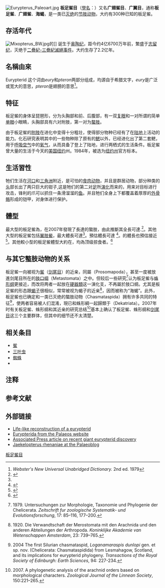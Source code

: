 {{更新|time=2019-10-02T12:48:00+00:00}}
{{Expand language|en|time=2019-10-02T12:48:00+00:00}}
{{Automatic Taxobox
| fossil_range = [[奥陶纪|奥陶纪]]达瑞威尔阶-[[二叠纪|二叠纪]]末, {{Fossil range|467.3|251.9|earliest=478}}
| image =Haeckel-Eurypterida1024.jpg
| image_width = 250px
| image_caption = [[恩斯特·海克尔|海克尔]]所描绘的广翅鲎
| taxon=Eurypterida
| authority=[[Burmeister|Burmeister]], 1843
| subdivision_ranks =[[亚目|亚目]]
| subdivision =
*未定属 [[Incertae_sedis|Incertae sedis]]
**{{绝灭}}[[多尔夫翼鲎属|多尔夫翼鲎属]] ''Dorfopterus''
**{{绝灭}}[[囊翼鲎属|囊翼鲎属]] ''Marsupipterus''
*{{绝灭}}[[刺尾鲎亚目|刺尾鲎亚目]] Stylonurina
*{{绝灭}}[[广翅鲎亚目|广翅鲎亚目]] Eurypterina
}}
[[File:Eurypterus_Paleoart.jpg|thumb]]
'''板足鲎目'''（[[學名|學名]]：{{lang|la|Eurypterida}}）又名'''广翅鲎目'''、'''广翼目'''，通称'''板足鲎'''、'''广翅鲎'''、'''海蝎'''，是一类已[[灭绝|灭绝]]的[[节肢动物|节肢动物]]，大约有300种已知的板足鲎。

== 存活年代 ==
[[File:Mixopterus_BW.jpg|thumb]]的{{link-en|混足鱟|Mixopterus}}]] 
诞生于[[奥陶纪|奥陶纪]]，距今约4亿6700万年前，繁盛于[[志留纪|志留纪]]，灭绝于[[二疊紀-三疊紀滅絕事件|二疊紀-三疊紀滅絕事件]]。大约生存了2.2亿年。

== 名稱由來 ==
Eurypterid 这个词由''eury''和''pteron''两部分组成，均源自于希腊文字，''eury''是广泛或宽大的意思，''pteron''是翅膀的意思<ref>''Webster's New Universal Unabridged Dictionary.'' 2nd ed. 1979</ref>。
== 特征 ==
板足鲎的身体呈琵琶形，分为头胸部和前、后腹部，有一双[[复眼|复眼]]和一对所谓的简单[[单眼|单眼]]小眼睛，头胸部具有六对附肢，第一对为[[螯肢|螯肢]]。

由于板足鲎的[[附肢|附肢]]在进化中变得十分粗壮，使得部分物种已经有了在[[陆地|陆地]]上活动的能力。化石研究表明其中的一些物种除了原有的[[鰓|鰓]]以外，已经进化出了第二套鰓，用于[[呼吸|呼吸]][[空气|空气]]中的[[氧气|氧气]]，从而具备了登上了陆地，进行两栖式的生活条件。板足鲎曾大量的生活于今天的[[美国|美国]][[纽约|纽约]]州。1984年，{{link-en|广翅鲎属|Eurypterus}}被选为[[纽约州|纽约州]]官方标本。

== 生活習性 ==
牠们生活在[[河口|河口]]和[[三角洲|三角洲]]附近，是可怕的[[食肉动物|食肉动物]]，并且是群居动物，部分种类的[[头|头]]部长出了两只巨大的钳子,这是牠们的第二对[[足|足]]所[[演化|演化]]而来的，用来对目标进行攻击，锋利的爪可以抓住一条滑溜溜的[[鱼|鱼]]。并且牠们全身上下都覆盖着厚厚的[[外骨骼|外骨骼]]形成的铠甲，对身体进行保护。
== 體型 ==
最大型的板足鲎為''{{link-en|Jaekelopterus rhenaniae}}''，在2007年發現了長達{{convert|46|cm|abbr=on}}的螯肢，由此推斷其全長可達{{convert|2.6|m|abbr=on|}}.<ref name=":1">{{cite journal | vauthors = Braddy SJ, Poschmann M, Tetlie OE | title = Giant claw reveals the largest ever arthropod | journal = Biology Letters | volume = 4 | issue = 1 | pages = 106–9 | date = February 2008 | pmid = 18029297 | pmc = 2412931 | doi = 10.1098/rsbl.2007.0491 }}</ref>。其他大型的板足鲎包括[[翼肢鱟|翼肢鱟]]，最大體長可達{{convert|1.6|m|abbr=on|}}<ref name=":1" />。''{{link-en|Pentecopterus decorahensis}}''預估體長可達{{convert|1.83|m|abbr=on|}} <ref name="YU-201508312">{{cite web|url=http://news.yale.edu/2015/08/31/meet-pentecopterus-new-predator-prehistoric-seas|title=Meet Pentecopterus, a new predator from the prehistoric seas|last=Shelton|first=Jim|name-list-format=vanc|date=August 31, 2015|work=[[Yale_University|Yale University]]|accessdate=September 1, 2015|archive-date=2021-02-11|archive-url=https://web.archive.org/web/20210211060638/https://news.yale.edu/2015/08/31/meet-pentecopterus-new-predator-prehistoric-seas|dead-url=no}}</ref>。''{{link-en|Hibbertopterus scouleri}}''的體長也預估接近{{convert|2|m|abbr=on|}}<ref name=":13">{{Cite journal|last1=Tetlie|first1=O. E.|year=2008|title=Hallipterus excelsior, a Stylonurid (Chelicerata: Eurypterida) from the Late Devonian Catskill Delta Complex, and Its Phylogenetic Position in the Hardieopteridae|journal=Bulletin of the Peabody Museum of Natural History|volume=49|pages=19–99|doi=10.3374/0079-032X(2008)49[19:HEASCE]2.0.CO;2|pmc=|pmid=}}</ref>。其他較小型的板足鲎體型大約在{{convert|1|m|abbr=on|}}，均為顶级掠食者。<ref name=":12">{{Cite journal|date=2007-09-03|title=Distribution and dispersal history of Eurypterida (Chelicerata)|url=https://www.sciencedirect.com/science/article/pii/S003101820700291X|journal=Palaeogeography, Palaeoclimatology, Palaeoecology|volume=252|issue=3–4|pages=557–574|doi=10.1016/j.palaeo.2007.05.011|issn=0031-0182|last1=Tetlie|first1=O. Erik|access-date=2018-08-05|archive-date=2019-04-11|archive-url=https://web.archive.org/web/20190411235513/https://www.sciencedirect.com/science/article/pii/S003101820700291X|dead-url=no}}</ref>

== 与其它螯肢动物的关系 ==
板足鲎一向被视为[[鲎|鲎]]（[[剑尾目|剑尾目]]）的近亲，同屬{{tsl|en|Prosomapoda|頭胸足類}}（Prosomapoda），甚至一度被放進剑尾目所在的[[肢口纲|肢口纲]]（Metastomata）之中。但较后一些研究<ref>{{aut|Weygoldt, P. & Paulus, H. F.}} 1979. Untersuchungen zur Morphologie, Taxonomie und Phylogenie der Chelicerata. ''Zeitschrift fur zoologische Systematik- und Evolutionsforschung'', 17: 85–116, 177–200.</ref>认为板足鲎与[[蛛形纲|蛛形纲]]更接近，而改将两者一起放在[[硬器類|硬器類]]这一演化支，不再屬於肢口纲。尤其是板足鲎的形态跟[[蝎子|蝎子]]{{efn|[[蝎子|蝎子]]和[[蜘蛛|蜘蛛]]同样属于[[蛛形纲|蛛形纲]]。}}很相似，常常被视为蝎子的近亲<ref>{{aut|Versluys, J. & Demoll, R.}} 1920. Die Verwandtschaft der Merostomata mit den Arachnida und den anderen Abteilungen der Arthropoda. ''Koninklijke Akademie van Wetenschappen Amsterdam'', 23: 739–765.</ref>，因而被称为“海蝎”。此外，板足鲎也已确定和一类已灭绝的螯肢动物{{tsl|en|Chasmataspida|淵盾鱟目}}（Chasmataspida）拥有许多共同的特征<ref>{{aut|Tetlie, O. E. & Braddy, S. J.}} 2004 The first Silurian chasmataspid, ''Loganamaraspis dunlopi'' gen. et sp. nov. (Chelicerata: Chasmataspidida) from Lesmahagow, Scotland, and its implications for eurypterid phylogeny. ''Transactions of the Royal Society of Edinburgh: Earth Sciences'', 94: 227-234.</ref>，使两者容易被人们混淆，現已和蛛形綱一起歸類于{{tsl|en|Dekatriata|十三腹節類}}（Dekatriata）。2007年时有关板足鲎、蛛形纲和其近亲的研究总结<ref>{{aut|Shultz, J. W.}} 2007. A phylogenetic analysis of the arachnid orders based on morphological characters. ''Zoological Journal of the Linnean Society'', 150:221–265.</ref>基本上确认了板足鲎、蛛形纲和[[剑尾目|剑尾目]]这三个主要群体，但其中的细节还不太清楚。

== 相关条目 ==
*[[鲎|鲎]]
*[[三叶虫|三叶虫]]
*[[蜘蛛|蜘蛛]]
*{{tsl|en|List of eurypterids|板足鲎种类列表}}

== 注释 ==
{{notelist|iger=}}

== 参考文献 ==
{{reflist}}

== 外部链接 ==
*[http://paranormal.about.com/od/ghostphotos/ig/2006-Photo-Hoax-Contest-Slides/Weird-Crustacean.htm Life-like reconstruction of a eurypterid] {{Wayback|url=http://paranormal.about.com/od/ghostphotos/ig/2006-Photo-Hoax-Contest-Slides/Weird-Crustacean.htm |date=20160303174414 }} {{en}} 
*[https://web.archive.org/web/20070813065212/http://www.palaeos.com/Invertebrates/Arthropods/Chelicerata/Eurypterida/Eurypterida.html Eurypterida from the Palaeos website]{{en}}
*[https://web.archive.org/web/20071123123720/http://ap.google.com/article/ALeqM5gQ9X4-OozXU0E52gi-xaqJR9WsEAD8T1QCIO0 Associated Press article on recent giant eurypterid discovery]{{en}}
*[http://palaeoblog.blogspot.com/2007/11/largest-sea-scorpion-discovered.html Jaekelopterus rhenaniae at the Palaeoblog] {{Wayback|url=http://palaeoblog.blogspot.com/2007/11/largest-sea-scorpion-discovered.html |date=20190608144756 }} {{en}}
{{板足鱟目}}
{{Taxonbar|from=Q19436}}

[[Category:板足鲎目|]]